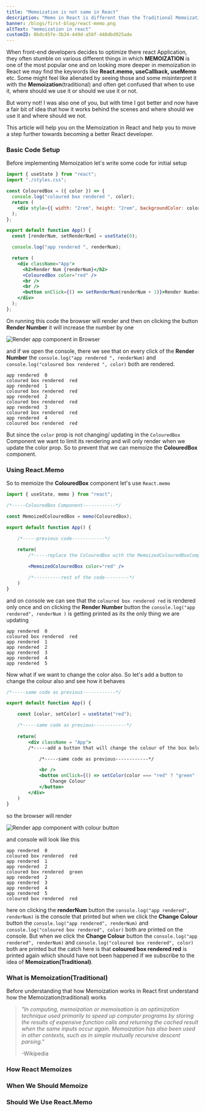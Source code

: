 ```yaml
---
title: "Memoization is not same in React"
description: "Memo in React is different than the Traditional Memoization"
banner: /blogs/first-blog/react-memo.png
altText: "memoization in react"
customID: 0bdc45fe-3b34-449d-a56f-448dbd925ade
---
```


When front-end developers decides to optimize there react Application, they often stumble on various different things in which **MEMOIZATION** is one of the most popular one and on looking more deeper in memoization in React we may find the keywords like **React.memo, useCallback, useMemo** etc. Some might feel like alienated by seeing those and some misinterpret it with the **Memoization**(traditional) and often get confused that when to use it, where should we use it or should we use it or not.

But worry not! I was also one of you, but with time I got better and now have a fair bit of idea that how it works behind the scenes and where should we use it and where should we not.

This article will help you on the Memoization in React and help you to move a step further towards becoming a better React developer.

### Basic Code Setup

Before implementing Memoization let's write some code for initial setup

```jsx
import { useState } from "react";
import "./styles.css";

const ColouredBox = ({ color }) => {
  console.log("coloured box rendered ", color);
  return (
    <div style={{ width: "2rem", height: "2rem", backgroundColor: color }} />
  );
};

export default function App() {
  const [renderNum, setRenderNum] = useState(0);

  console.log("app rendered ", renderNum);

  return (
    <div className="App">
      <h2>Render Num {renderNum}</h2>
      <ColouredBox color="red" />
      <br />
      <br />
      <button onClick={() => setRenderNum(renderNum + 1)}>Render Number</button>
    </div>
  );
};
```

On running this code the browser will render and then on clicking the button **Render Number** it will increase the number by one

![Render app component in Browser](/blogs/first-blog/render-browser-001.png "App Component")

and if we open the console, there we see that on every click of the **Render Number** the `console.log("app rendered ", renderNum)` and `console.log("coloured box rendered ", color)` both are rendered. 


```    
app rendered  0
coloured box rendered  red 
app rendered  1
coloured box rendered  red 
app rendered  2
coloured box rendered  red 
app rendered  3
coloured box rendered  red 
app rendered  4
coloured box rendered  red 
```


But since the `color` prop is not changing/ updating in the `ColouredBox` Component we want to limit its rendering and will only render when we update the color prop. So to prevent that we can memoize the **ColouredBox** component.

### Using React.Memo

So to memoize the **ColouredBox** component let's use `React.memo` 

```jsx
import { useState, memo } from "react";

/*-----ColouredBox Component------------*/

const MemoizedColouredBox = memo(ColouredBox);

export default function App() {

    /*-----previous code------------*/
    
    return(
        /*-----replace the ColouredBox with the MemoizedColouredBoxComponent------------*/

        <MemoizedColouredBox color="red" />

        /*----------rest of the code---------*/
    )
}
```

and on console we can see that the `coloured box rendered red` is rendered only once and on clicking the **Render Number** button the `console.log("app rendered", renderNum )` is getting printed as its the only thing we are updating

```
app rendered  0
coloured box rendered  red 
app rendered  1
app rendered  2
app rendered  3
app rendered  4
app rendered  5
```

Now what if we want to change the color also. So let's add a button to change the colour also and see how it behaves

```jsx
/*-----same code as previous------------*/

export default function App() {

    const [color, setColor] = useState("red");

    /*-----same code as previous------------*/
    
    return(
        <div className = "App">
        /*-----add a button that will change the colour of the box below the Render Number button------------*/

            /*-----same code as previous------------*/

            <br />
            <button onClick={() => setColor(color === "red" ? "green" : "red")}>
                Change Colour
            </button>
        </div>
    )
}
```

so the browser will render

![Render app component with colour button](/blogs/first-blog/with-change-colour-button.png "App Component")

and console will look like this

```
app rendered  0
coloured box rendered  red 
app rendered  1
app rendered  2
coloured box rendered  green 
app rendered  2
app rendered  3
app rendered  4
app rendered  5
coloured box rendered  red
```

here on clicking the **renderNum** button the `console.log("app rendered", renderNum)` is the console that printed but when we click the **Change Colour** button the `console.log("app rendered", renderNum)` and `console.log("coloured box rendered", color)` both are printed on the console. But when we click the **Change Colour** button the `console.log("app rendered", renderNum)` and `console.log("coloured box rendered", color)` both are printed but the catch here is that **coloured box rendered red** is printed again which should have not been happened if we subscribe to the idea of **Memoization(Traditional)**.


### What is Memoization(Traditional)

Before understanding that how Memoization works in React first understand how the Memoization(traditional) works

> _"In computing, memoization or memoisation is an optimization technique used primarily to speed up computer programs by storing the results of expensive function calls and returning the cached result when the same inputs occur again. Memoization has also been used in other contexts, such as in simple mutually recursive descent parsing."_
>
> -Wikipedia

### How React Memoizes




### When We Should Memoize

### Should We Use React.Memo

